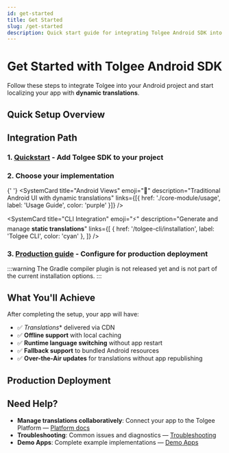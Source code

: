 ```yaml
---
id: get-started
title: Get Started
slug: /get-started
description: Quick start guide for integrating Tolgee Android SDK into your project
---
```



# Get Started with Tolgee Android SDK

Follow these steps to integrate Tolgee into your Android project and start localizing your app with **dynamic translations**.

## Quick Setup Overview

<div className="grid grid-cols-1 md:grid-cols-2 gap-4 my-6">
  <SystemCard
    title="Quickstart"
    emoji="📦"
    description="Set up dependencies and network security configuration"
    links={[{ href: './core-module/quickstart', label: 'Quickstart Guide', color: 'blue' }]}
  />
</div>

## Integration Path

### 1. **[Quickstart](./core-module/quickstart)** - Add Tolgee SDK to your project

### 2. **Choose your implementation**

<div className="grid grid-cols-1 md:grid-cols-2 lg:grid-cols-3 gap-4 my-6">
  <SystemCard
    title="Jetpack Compose"
    emoji="🚀"
    description="Modern declarative UI with reactive translations"
    links={[
      { href: '/android-sdk/jetpack/usage', label: 'Usage', color: 'orange' },
      {
        href: '/android-sdk/jetpack/installation',
        label: 'Installation',
        color: 'green',
      },
      { href: '/android-sdk/jetpack/troubleshooting', label: 'Troubleshooting', color: 'blue' },
    ]}
  />

{' '}
<SystemCard
  title="Android Views"
  emoji="📱"
  description="Traditional Android UI with dynamic translations"
  links={[{ href: './core-module/usage', label: 'Usage Guide', color: 'purple' }]}
/>

  <SystemCard
    title="CLI Integration"
    emoji="⚡"
    description="Generate and manage <strong>static translations</strong>"
    links={[
      { href: '/tolgee-cli/installation', label: 'Tolgee CLI', color: 'cyan' },
    ]}
  />
</div>

### 3. **[Production guide](./production)** - Configure for production deployment

:::warning
The Gradle compiler plugin is not released yet and is not part of the current installation options.
:::

## What You'll Achieve

After completing the setup, your app will have:

- ✅ *Translations** delivered via CDN
- ✅ **Offline support** with local caching
- ✅ **Runtime language switching** without app restart
- ✅ **Fallback support** to bundled Android resources
- ✅ **Over-the-Air updates** for translations without app republishing

## Production Deployment

<div className="grid grid-cols-1 gap-4 my-6">
  <SystemCard
    title="Production Guide"
    emoji="🚀"
    description="Over‑the‑Air (OTA) updates, caching, formatting, and testing for production apps"
    links={[{ href: '/android-sdk/production', label: 'Production Setup', color: 'blue' }]}
  />
</div>

## Need Help?

- **Manage translations collaboratively**: Connect your app to the Tolgee Platform — [Platform docs](../platform/)
- **Troubleshooting**: Common issues and diagnostics — [Troubleshooting](./core-module/troubleshooting)
- **Demo Apps**: Complete example implementations — [Demo Apps](/android-sdk#demo-apps)
